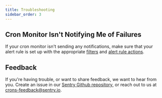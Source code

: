 ```yaml
---
title: Troubleshooting
sidebar_order: 3
---
```


## Cron Monitor Isn't Notifying Me of Failures

If your cron monitor isn't sending any notifications, make sure that your alert rule is set up with the appropriate [filters](/product/crons/alerts/#step-1-set-filters) and [alert rule actions](/product/alerts/create-alerts/issue-alert-config/#then-conditions-actions).

## Feedback

If you're having trouble, or want to share feedback, we want to hear from you. Create an issue in our [Sentry Github repository](https://github.com/getsentry/sentry/issues/new/choose), or reach out to us at [crons-feedback@sentry.io](mailto:crons-feedback@sentry.io).
